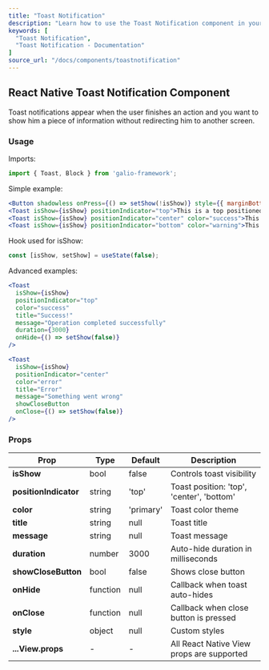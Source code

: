 ```yaml
---
title: "Toast Notification"
description: "Learn how to use the Toast Notification component in your React Native applications with Galio Framework."
keywords: [
  "Toast Notification",
  "Toast Notification - Documentation"
]
source_url: "/docs/components/toastnotification"
---
```


## React Native Toast Notification Component

Toast notifications appear when the user finishes an action and you want to show him a piece of information without redirecting him to another screen.

### Usage

Imports:

```jsx
import { Toast, Block } from 'galio-framework';
```

Simple example:

```jsx
<Button shadowless onPress={() => setShow(!isShow)} style={{ marginBottom: 80 }}>click here for toast notifications</Button>
<Toast isShow={isShow} positionIndicator="top">This is a top positioned toast</Toast>
<Toast isShow={isShow} positionIndicator="center" color="success">This is a center positioned toast</Toast>
<Toast isShow={isShow} positionIndicator="bottom" color="warning">This is a bottom positioned toast</Toast>
```

Hook used for isShow:

```jsx
const [isShow, setShow] = useState(false);
```

Advanced examples:

```jsx
<Toast
  isShow={isShow}
  positionIndicator="top"
  color="success"
  title="Success!"
  message="Operation completed successfully"
  duration={3000}
  onHide={() => setShow(false)}
/>

<Toast
  isShow={isShow}
  positionIndicator="center"
  color="error"
  title="Error"
  message="Something went wrong"
  showCloseButton
  onClose={() => setShow(false)}
/>
```

### Props

| Prop                | Type       | Default    | Description                                                                                         |
| ------------------- | ---------- | ---------- | --------------------------------------------------------------------------------------------------- |
| **isShow**          | bool       | false      | Controls toast visibility                                                                           |
| **positionIndicator** | string  | 'top'      | Toast position: 'top', 'center', 'bottom'                                                          |
| **color**           | string     | 'primary'  | Toast color theme                                                                                   |
| **title**           | string     | null       | Toast title                                                                                         |
| **message**         | string     | null       | Toast message                                                                                       |
| **duration**        | number     | 3000       | Auto-hide duration in milliseconds                                                                  |
| **showCloseButton** | bool       | false      | Shows close button                                                                                  |
| **onHide**          | function   | null       | Callback when toast auto-hides                                                                      |
| **onClose**         | function   | null       | Callback when close button is pressed                                                               |
| **style**           | object     | null       | Custom styles                                                                                       |
| **...View.props**   | -          | -          | All React Native View props are supported                                                           |